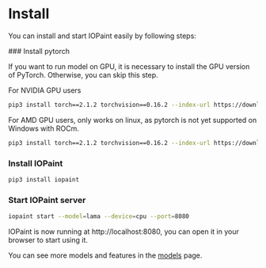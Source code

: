 

# Install

You can install and start IOPaint easily by following steps:

<Steps>
### Install pytorch

If you want to run model on GPU, it is necessary to install the GPU version of PyTorch. Otherwise, you can skip this step.

For NVIDIA GPU users
```bash
pip3 install torch==2.1.2 torchvision==0.16.2 --index-url https://download.pytorch.org/whl/cu118
```

For AMD GPU users, only works on linux, as pytorch is not yet supported on Windows with ROCm.
```bash
pip3 install torch==2.1.2 torchvision==0.16.2 --index-url https://download.pytorch.org/whl/rocm5.6
```
 
### Install IOPaint
 
```bash
pip3 install iopaint
```

### Start IOPaint server

```bash
iopaint start --model=lama --device=cpu --port=8080
```

IOPaint is now running at http://localhost:8080, you can open it in your browser to start using it.

You can see more models and features in the [models](models/) page.

</Steps>